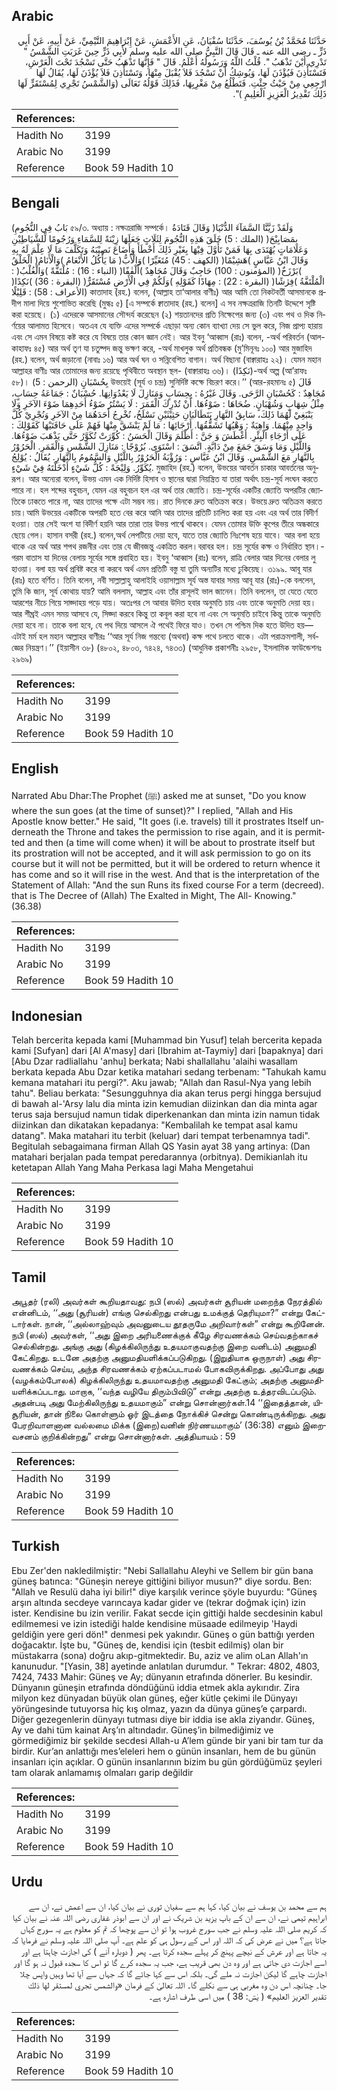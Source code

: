 ## Arabic


<div dir="rtl" lang="ar" style={{fontSize:'larger',backgroundColor:'#f8f9fa',padding:20}}>
حَدَّثَنَا مُحَمَّدُ بْنُ يُوسُفَ، حَدَّثَنَا سُفْيَانُ، عَنِ الأَعْمَشِ، عَنْ إِبْرَاهِيمَ التَّيْمِيِّ، عَنْ أَبِيهِ، عَنْ أَبِي ذَرٍّ ـ رضى الله عنه ـ قَالَ قَالَ النَّبِيُّ صلى الله عليه وسلم لأَبِي ذَرٍّ حِينَ غَرَبَتِ الشَّمْسُ ‏"‏ تَدْرِي أَيْنَ تَذْهَبُ ‏"‏‏.‏ قُلْتُ اللَّهُ وَرَسُولُهُ أَعْلَمُ‏.‏ قَالَ ‏"‏ فَإِنَّهَا تَذْهَبُ حَتَّى تَسْجُدَ تَحْتَ الْعَرْشِ، فَتَسْتَأْذِنَ فَيُؤْذَنَ لَهَا، وَيُوشِكُ أَنْ تَسْجُدَ فَلاَ يُقْبَلَ مِنْهَا، وَتَسْتَأْذِنَ فَلاَ يُؤْذَنَ لَهَا، يُقَالُ لَهَا ارْجِعِي مِنْ حَيْثُ جِئْتِ‏.‏ فَتَطْلُعُ مِنْ مَغْرِبِهَا، فَذَلِكَ قَوْلُهُ تَعَالَى ‏(‏وَالشَّمْسُ تَجْرِي لِمُسْتَقَرٍّ لَهَا ذَلِكَ تَقْدِيرُ الْعَزِيزِ الْعَلِيمِ ‏)‏‏"‏‏.‏
</div>
<div style={{backgroundColor:'#f8f9fa',padding:20, marginBottom: 10}}><table> <thead> <tr> <th>References:</th> <th></th> </tr> </thead> <tbody><tr><td>Hadith No</td><td>3199</td></tr><tr><td>Arabic No</td><td>3199</td></tr><tr><td>Reference</td><td>Book 59 Hadith 10</td></tr></tbody></table></div>

## Bengali


<div dir="ltr" lang="bn" style={{fontSize:'larger',backgroundColor:'#f8f9fa',padding:20}}>
(بَابُ فِي النُّجُومِ ৫৯/৩. অধ্যায় : নক্ষত্ররাজি সম্পর্কে। وَقَالَ قَتَادَةُ )وَلَقَدْ زَيَّنَّا السَّمَآءَ الدُّنْيَا بِمَصَابِيْحَ( (الملك : 5) خَلَقَ هَذِهِ النُّجُومَ لِثَلَاثٍ جَعَلَهَا زِيْنَةً لِلسَّمَاءِ وَرُجُومًا لِّلشَّيَاطِيْنِ وَعَلَامَاتٍ يُهْتَدَى بِهَا فَمَنْ تَأَوَّلَ فِيْهَا بِغَيْرِ ذَلِكَ أَخْطَأَ وَأَضَاعَ نَصِيْبَهُ وَتَكَلَّفَ مَا لَا عِلْمَ لَهُ بِهِ وَقَالَ ابْنُ عَبَّاسٍ )هَشِيْمًا( (الكهف : 45) مُتَغَيِّرًا )وَالْأَبُّ( مَا يَأْكُلُ الأَنْعَامُ )وَالْأَنَامُ( الْخَلْقُ )بَرْزَخٌ( (المؤمنون : 100) حَاجِبٌ وَقَالَ مُجَاهِدٌ )أَلْفٰفًا( (النباء : 16) : مُلْتَفَّةً )وَالْغُلْبُ( : الْمُلْتَفَّةُ )فِرٰشًا( (البقرة : 22) : مِهَادًا كَقَوْلِهِ )وَلَكُمْ فِي الْأَرْضِ مُسْتَقَرٌّ( (البقرة : 36) )نَكِدًا( (الأعراف : 58) : قَلِيْلًا কাতাদাহ (রহ.) বলেন, (আল্লাহ তা‘আলার বাণীঃ) আর আমি তো নিকটবর্তী আসমানকে প্রদীপ মালা দিয়ে শুশোভিত করেছি (মুল্কঃ ৫) [এ সম্পর্কে ক্বাতাদাহ (রহ.) বলেন] এ সব নক্ষত্ররাজি তিনটি উদ্দেশে সৃষ্টি করা হয়েছে। (১) এদেরকে আসমানের সৌন্দর্য করেছেন (২) শয়তানদের প্রতি নিক্ষেপের জন্য (৩) এবং পথ ও দিক নির্ণয়ের আলামত হিসেবে। অতএব যে ব্যক্তি এদের সম্পর্কে এছাড়া অন্য কোন ব্যাখ্যা দেয় সে ভুল করে, নিজ প্রাপ্য হারায় এবং সে এমন বিষয়ে কষ্ট করে যে বিষয়ে তার কোন জ্ঞান নেই। আর ইবনু ‘আব্বাস (রাঃ) বলেন, -অর্থ পরিবর্তন (আল-কাহাফঃ ৪৫) আর অর্থ তৃণ যা চতুষ্পদ জন্তু ভক্ষণ করে, -অর্থ মাখলুক অর্থ প্রতিবন্ধক (মু’মিনূনঃ ১০০) আর মুজাহিদ (রহ.) বলেন, অর্থ জড়ানো (নাবাঃ ১৬) আর অর্থ ঘন ও সন্নিবেশিত বাগান। অর্থ বিছানা (বাক্বারাহঃ ২২)। যেমন মহান আল্লাহর বাণীঃ আর তোমাদের জন্য রয়েছে পৃথিবীতে অবস্থান স্থল- (বাক্বারাহঃ ৩৬)। (نَكِدًا)-অর্থ অল্প (আ’রাফঃ ৫৮)। بِحُسْبَانٍ (الرحمن : 5) উভয়েই (সূর্য ও চন্দ্র) সুনির্দিষ্ট কক্ষে বিচরণ করে।’’ (আর-রহমানঃ ৫) قَالَ مُجَاهِدٌ : كَحُسْبَانِ الرَّحَى. وَقَالَ غَيْرُهُ : بِحِسَابٍ وَمَنَازِلَ لَا يَعْدُوَانِهَا. حُسْبَانٌ : جَمَاعَةُ حِسَابٍ، مِثْلُ شِهَابٍ وَشُهْبَانٍ. ضُحَاهَا : ضَوْءُهَا. أَنْ تُدْرِكَ الْقَمَرَ : لَا يَسْتُرُ ضَوْءُ أَحَدِهِمَا ضَوْءَ الآخَرِ وَلَا يَنْبَغِيْ لَهُمَا ذَلِكَ، سَابِقُ النَّهَارِ يَتَطَالَبَانِ حَثِيْثَيْنِ نَسْلَخُ، نُخْرِجُ أَحَدَهُمَا مِنْ الآخَرِ وَنُجْرِيْ كُلَّ وَاحِدٍ مِنْهُمَا. وَاهِيَةٌ : وَهْيُهَا تَشَقُّقُهَا. أَرْجَائِهَا : مَا لَمْ يَنْشَقَّ مِنْهَا فَهُمْ عَلَى حَافَتَيْهَا كَقَوْلِكَ : عَلَى أَرْجَاءِ الْبِئْرِ. أَغْطَشَ وَ جَنَّ : أَظْلَمَ وَقَالَ الْحَسَنُ : كُوِّرَتْ تُكَوَّرُ حَتَّى يَذْهَبَ ضَوْءُهَا. وَاللَّيْلِ وَمَا وَسَقَ جَمَعَ مِنْ دَابَّةٍ. اتَّسَقَ : اسْتَوَى. بُرُوْجًا : مَنَازِلَ الشَّمْسِ وَالْقَمَرِ. الْحَرُوْرُ بِالنَّهَارِ مَعَ الشَّمْسِ. وَقَالَ ابْنُ عَبَّاسٍ : وَرُؤْبَةُ الْحَرُوْرُ بِاللَّيْلِ وَالسَّمُومُ بِالنَّهَارِ. يُقَالُ : يُوْلِجُ يُكَوِّرُ. وَلِيْجَةً : كُلُّ شَيْءٍ أَدْخَلْتَهُ فِيْ شَيْءٍ. মুজাহিদ (রহ.) বলেন, উভয়ের আবর্তন চাকার আবর্তনের অনুরূপ। আর অন্যেরা বলেন, উভয় এমন এক নির্দিষ্ট হিসাব ও স্থানের দ্বারা নিয়ন্ত্রিত যা তারা অর্থাৎ চন্দ্র-সূর্য লংঘন করতে পারে না। হল শব্দের বহুবচন, যেমন এর বহুবচন হল এর অর্থ তার জ্যোতি। চন্দ্র-সূর্যের একটির জ্যোতি অপরটির জ্যোতিকে ঢাকতে পারে না, আর তাদের পক্ষে এটা সম্ভব নয়। রাত দিনকে দ্রুত অতিক্রম করে। উভয়ে দ্রুত অতিক্রম করতে চায়।আমি উভয়ের একটিকে অপরটি হতে বের করে আনি আর তাদের প্রতিটি চালিত করা হয় এবং এর অর্থ তার বিদীর্ণ হওয়া। তার সেই অংশ যা বিদীর্ণ হয়নি আর তারা তার উভয় পার্শ্বে থাকবে। যেমন তোমার উক্তি কূপের তীরে অন্ধকারে ছেয়ে গেল। হাসান বসরী (রহ.) বলেন,অর্থ লেপটিয়ে দেয়া হবে, যাতে তার জ্যোতি নিঃশেষ হয়ে যাবে। আর বলা হয়ে থাকে এর অর্থ আর শপথ রজনীর এবং তার যে জীবজন্তু একত্রিত করল।বরাবর হল। চন্দ্র সূর্যের কক্ষ ও নির্ধারিত স্থান।-গরম বাতাস যা দিনের বেলায় সূর্যের সঙ্গে প্রবাহিত হয়। ইবনু ‘আব্বাস (রাঃ) বলেন, রাত্রি বেলার আর দিনের বেলার লু হাওয়া। বলা হয় অর্থ প্রবিষ্ট করে বা করবে অর্থ এমন প্রতিটি বস্তু যা তুমি অন্যটির মধ্যে ঢুকিয়েছ। ৩১৯৯. আবূ যার (রাঃ) হতে বর্ণিত। তিনি বলেন, নবী সাল্লাল্লাহু আলাইহি ওয়াসাল্লাম সূর্য অস্ত যাবার সময় আবূ যার (রাঃ)-কে বললেন, তুমি কি জান, সূর্য কোথায় যায়? আমি বললাম, আল্লাহ এবং তাঁর রাসূলই ভাল জানেন। তিনি বললেন, তা যেতে যেতে আরশের নীচে গিয়ে সাজ্দাহয় পড়ে যায়। অতঃপর সে আবার উদিত হবার অনুমতি চায় এবং তাকে অনুমতি দেয়া হয়। আর শীঘ্রই এমন সময় আসবে যে, সিজ্দা করবে কিন্তু তা কবূল করা হবে না এবং সে অনুমতি চাইবে কিন্তু তাকে অনুমতি দেয়া হবে না। তাকে বলা হবে, যে পথ দিয়ে আসলে ঐ পথেই ফিরে যাও। তখন সে পশ্চিম দিক হতে উদিত হয়— এটাই মর্ম হল মহান আল্লাহর বাণীরঃ ‘‘আর সূর্য নিজ গন্তব্যে (অথবা) কক্ষ পথে চলতে থাকে। এটা পরাক্রমশালী, সর্বজ্ঞের নিয়ন্ত্রণ।’’ (ইয়াসীন ৩৮) (৪৮০২, ৪৮০৩, ৭৪২৪, ৭৪৩৩) (আধুনিক প্রকাশনীঃ ২৯৫৮, ইসলামিক ফাউন্ডেশনঃ ২৯৬৯)
</div>
<div style={{backgroundColor:'#f8f9fa',padding:20, marginBottom: 10}}><table> <thead> <tr> <th>References:</th> <th></th> </tr> </thead> <tbody><tr><td>Hadith No</td><td>3199</td></tr><tr><td>Arabic No</td><td>3199</td></tr><tr><td>Reference</td><td>Book 59 Hadith 10</td></tr></tbody></table></div>

## English


<div dir="ltr" lang="en" style={{fontSize:'larger',backgroundColor:'#f8f9fa',padding:20}}>
Narrated Abu Dhar:The Prophet (ﷺ) asked me at sunset, "Do you know where the sun goes (at the time of sunset)?" I replied, "Allah and His Apostle know better." He said, "It goes (i.e. travels) till it prostrates Itself underneath the Throne and takes the permission to rise again, and it is permitted and then (a time will come when) it will be about to prostrate itself but its prostration will not be accepted, and it will ask permission to go on its course but it will not be permitted, but it will be ordered to return whence it has come and so it will rise in the west. And that is the interpretation of the Statement of Allah: "And the sun Runs its fixed course For a term (decreed). that is The Decree of (Allah) The Exalted in Might, The All- Knowing." (36.38)
</div>
<div style={{backgroundColor:'#f8f9fa',padding:20, marginBottom: 10}}><table> <thead> <tr> <th>References:</th> <th></th> </tr> </thead> <tbody><tr><td>Hadith No</td><td>3199</td></tr><tr><td>Arabic No</td><td>3199</td></tr><tr><td>Reference</td><td>Book 59 Hadith 10</td></tr></tbody></table></div>

## Indonesian


<div dir="ltr" lang="id" style={{fontSize:'larger',backgroundColor:'#f8f9fa',padding:20}}>
Telah bercerita kepada kami [Muhammad bin Yusuf] telah bercerita kepada kami [Sufyan] dari [Al A'masy] dari [Ibrahim at-Taymiy] dari [bapaknya] dari [Abu Dzar radliallahu 'anhu] berkata; Nabi shallallahu 'alaihi wasallam berkata kepada Abu Dzar ketika matahari sedang terbenam: "Tahukah kamu kemana matahari itu pergi?". Aku jawab; "Allah dan Rasul-Nya yang lebih tahu". Beliau berkata: "Sesungguhnya dia akan terus pergi hingga bersujud di bawah al-'Arsy lalu dia minta izin kemudian diizinkan dan dia minta agar terus saja bersujud namun tidak diperkenankan dan minta izin namun tidak diizinkan dan dikatakan kepadanya: "Kembalilah ke tempat asal kamu datang". Maka matahari itu terbit (keluar) dari tempat terbenamnya tadi". Begitulah sebagaimana firman Allah QS Yasin ayat 38 yang artinya: (Dan matahari berjalan pada tempat peredarannya (orbitnya). Demikianlah itu ketetapan Allah Yang Maha Perkasa lagi Maha Mengetahui
</div>
<div style={{backgroundColor:'#f8f9fa',padding:20, marginBottom: 10}}><table> <thead> <tr> <th>References:</th> <th></th> </tr> </thead> <tbody><tr><td>Hadith No</td><td>3199</td></tr><tr><td>Arabic No</td><td>3199</td></tr><tr><td>Reference</td><td>Book 59 Hadith 10</td></tr></tbody></table></div>

## Tamil


<div dir="ltr" lang="ta" style={{fontSize:'larger',backgroundColor:'#f8f9fa',padding:20}}>
அபூதர் (ரலி) அவர்கள் கூறியதாவது: நபி (ஸல்) அவர்கள் சூரியன் மறைந்த நேரத்தில் என்னிடம், ‘‘அது (சூரியன்) எங்கு செல்கிறது என்பது உமக்குத் தெரியுமா?” என்று கேட்டார்கள். நான், ‘‘அல்லாஹ்வும் அவனுடைய தூதருமே அறிவார்கள்” என்று கூறினேன். நபி (ஸல்) அவர்கள், ‘‘அது இறை அரியணைக்குக் கீழே சிரவணக்கம் செய்வதற்காகச் செல்கின்றது. அங்கு அது (கிழக்கிலிருந்து உதயமாகுவதற்கு இறை வனிடம்) அனுமதி கேட்கிறது. உடனே அதற்கு அனுமதியளிக்கப்படுகிறது. (இறுதியாக ஒருநாள்) அது சிரவணக்கம் செய்ய, அந்த சிரவணக்கம் ஏற்கப்படாமல் போகவிருக்கிறது. அப்போது அது (வழக்கம்போலக்) கிழக்கிலிருந்து உதயமாவதற்கு அனுமதி கேட்கும்; அதற்கு அனுமதியளிக்கப்படாது. மாறாக, ‘‘வந்த வழியே திரும்பிவிடு” என்று அதற்கு உத்தரவிடப்படும். அதன்படி அது மேற்கிலிருந்து உதயமாகும்” என்று சொன்னார்கள்.14 ‘‘இதைத்தான், யிசூரியன், தான் நிலை கொள்ளும் ஓர் இடத்தை நோக்கிச் சென்று கொண்டிருக்கிறது. அது பேரறிவாளனான வல்லமை மிக்க (இறை)வனின் நிர்ணயமாகும்’ (36:38) எனும் இறைவசனம் குறிக்கின்றது” என்று சொன்னார்கள். அத்தியாயம் : 59
</div>
<div style={{backgroundColor:'#f8f9fa',padding:20, marginBottom: 10}}><table> <thead> <tr> <th>References:</th> <th></th> </tr> </thead> <tbody><tr><td>Hadith No</td><td>3199</td></tr><tr><td>Arabic No</td><td>3199</td></tr><tr><td>Reference</td><td>Book 59 Hadith 10</td></tr></tbody></table></div>

## Turkish


<div dir="ltr" lang="tr" style={{fontSize:'larger',backgroundColor:'#f8f9fa',padding:20}}>
Ebu Zer'den nakledilmiştir: "Nebi Sallallahu Aleyhi ve Sellem bir gün bana güneş batınca: "Güneşin nereye gittiğini biliyor musun?" diye sordu. Ben: "Allah ve Resulü daha iyi bilir!" diye karşılık verince şöyle buyurdu: "Güneş arşın altında secdeye varıncaya kadar gider ve (tekrar doğmak için) izin ister. Kendisine bu izin verilir. Fakat secde için gittiği halde secdesinin kabul edilmemesi ve izin istediği halde kendisine müsaade edilmeyip 'Haydi geldiğin yere geri dön!" denmesi pek yakındır. Güneş o gün battığı yerden doğacaktır. İşte bu, "Güneş de, kendisi için (tesbit edilmiş) olan bir müstakarra (sona) doğru akıp-gitmektedir. Bu, aziz ve alim oLan Allah'ın kanunudur. "[Yasin, 38] ayetinde anlatılan durumdur. " Tekrar: 4802, 4803, 7424, 7433 Mahir: Güneş ve Ay; dünyanın etrafında dönerler. Bu kesindir. Dünyanın güneşin etrafında döndüğünü iddia etmek akla aykırıdır. Zira milyon kez dünyadan büyük olan güneş, eğer kütle çekimi ile Dünyayı yörüngesinde tutuyorsa hiç kış olmaz, yazın da dünya güneş’e çarpardı. Diğer gezegenlerin dünyayı tutması diye bir iddia ise akla ziyandır. Güneş, Ay ve dahi tüm kainat Arş’ın altındadır. Güneş’in bilmediğimiz ve görmediğimiz bir şekilde secdesi Allah-u A’lem günde bir yani bir tam tur da birdir. Kur’an anlattığı mes’eleleri hem o günün insanları, hem de bu günün insanları için açıklar. O günün insanlarının bizim bu gün gördüğümüz şeyleri tam olarak anlamamış olmaları garip değildir
</div>
<div style={{backgroundColor:'#f8f9fa',padding:20, marginBottom: 10}}><table> <thead> <tr> <th>References:</th> <th></th> </tr> </thead> <tbody><tr><td>Hadith No</td><td>3199</td></tr><tr><td>Arabic No</td><td>3199</td></tr><tr><td>Reference</td><td>Book 59 Hadith 10</td></tr></tbody></table></div>

## Urdu


<div dir="rtl" lang="ur" style={{fontSize:'larger',backgroundColor:'#f8f9fa',padding:20}}>
ہم سے محمد بن یوسف نے بیان کیا، کہا ہم سے سفیان ثوری نے بیان کیا، ان سے اعمش نے، ان سے ابراہیم تیمی نے، ان سے ان کے باپ یزید بن شریک نے اور ان سے ابوذر غفاری رضی اللہ عنہ نے بیان کیا کہ کریم صلی اللہ علیہ وسلم نے جب سورج غروب ہوا تو ان سے پوچھا کہ تم کو معلوم ہے یہ سورج کہاں جاتا ہے؟ میں نے عرض کی کہ اللہ اور اس کے رسول ہی کو علم ہے۔ آپ صلی اللہ علیہ وسلم نے فرمایا کہ یہ جاتا ہے اور عرش کے نیچے پہنچ کر پہلے سجدہ کرتا ہے۔ پھر ( دوبارہ آنے ) کی اجازت چاہتا ہے اور اسے اجازت دی جاتی ہے اور وہ دن بھی قریب ہے، جب یہ سجدہ کرے گا تو اس کا سجدہ قبول نہ ہو گا اور اجازت چاہے گا لیکن اجازت نہ ملے گی۔ بلکہ اس سے کہا جائے گا کہ جہاں سے آیا تھا وہیں واپس چلا جا۔ چنانچہ اس دن وہ مغربی ہی سے نکلے گا۔ اللہ تعالیٰ کے فرمان «والشمس تجري لمستقر لها ذلك تقدير العزيز العليم» ( یٰسٓ: 38 ) میں اسی طرف اشارہ ہے۔
</div>
<div style={{backgroundColor:'#f8f9fa',padding:20, marginBottom: 10}}><table> <thead> <tr> <th>References:</th> <th></th> </tr> </thead> <tbody><tr><td>Hadith No</td><td>3199</td></tr><tr><td>Arabic No</td><td>3199</td></tr><tr><td>Reference</td><td>Book 59 Hadith 10</td></tr></tbody></table></div>